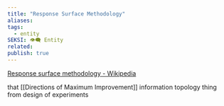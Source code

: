 ```yaml
---
title: "Response Surface Methodology"
aliases: 
tags:
  - entity
SEKSI: 👁️‍🗨️ Entity
related:
publish: true
---
```


[Response surface methodology - Wikipedia](https://en.wikipedia.org/wiki/Response_surface_methodology) 

that [[Directions of Maximum Improvement]] information topology thing from design of experiments
